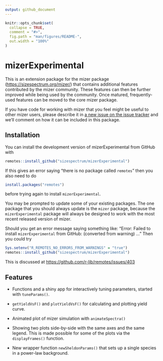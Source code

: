 ```yaml
---
output: github_document
---
```


```r
knitr::opts_chunk$set(
  collapse = TRUE,
  comment = "#>",
  fig.path = "man/figures/README-",
  out.width = "100%"
)
```

# mizerExperimental

<!-- badges: start -->

<!-- badges: end -->

This is an extension package for the mizer package (<https://sizespectrum.org/mizer/>) that contains additional features contributed by the mizer community. These features can then be further improved while being used by the community. Once matured, frequently-used features can be moved to the core mizer package.

If you have code for working with mizer that you feel might be useful to other mizer users, please describe it in [a new issue on the issue tracker](https://github.com/sizespectrum/mizerExperimental/issues/new) and we'll comment on how it can be included in this package.

## Installation

You can install the development version of mizerExperimental from GitHub with

``` r
remotes::install_github("sizespectrum/mizerExperimental")
```

If this gives an error saying "there is no package called `remotes`" then you also need to do

``` r
install.packages("remotes")
```

before trying again to install `mizerExperimental`.

You may be prompted to update some of your existing packages. The one package that you should always update is the `mizer` package, because the `mizerExperimental` package will always be designed to work with the most recent released version of mizer.

Should you get an error message saying something like: "Error: Failed to install `mizerExperimental` from GitHub: (converted from warning) ..." Then you could try

``` r
Sys.setenv("R_REMOTES_NO_ERRORS_FROM_WARNINGS" = "true")
remotes::install_github("sizespectrum/mizerExperimental")
```

This is discussed at <https://github.com/r-lib/remotes/issues/403>

## Features

-   Functions and a shiny app for interactively tuning parameters, started with `tuneParams()`.

-   `getYieldVsF()` and `plotYieldVsF()` for calculating and plotting yield curve.

-   Animated plot of mizer simulation with `animateSpectra()`

-   Showing two plots side-by-side with the same axes and the same legend. This is made possible for some of the plots via the `displayFrames()` function.

-   New wrapper function `newSheldonParams()` that sets up a single species in a power-law background.
